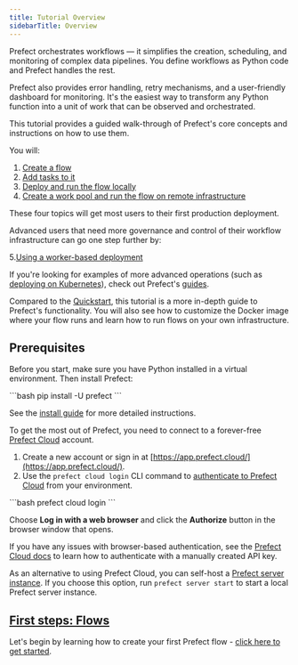```yaml
---
title: Tutorial Overview
sidebarTitle: Overview
---
```



Prefect orchestrates workflows — it simplifies the creation, scheduling, and monitoring of complex data pipelines.
You define workflows as Python code and Prefect handles the rest.

Prefect also provides error handling, retry mechanisms, and a user-friendly dashboard for monitoring.
It's the easiest way to transform any Python function into a unit of work that can be observed and orchestrated.

This tutorial provides a guided walk-through of Prefect's core concepts and instructions on how to use them.

You will:

1. [Create a flow](/2.19.4/tutorial/flows/)
2. [Add tasks to it](/2.19.4/tutorial/tasks/)
3. [Deploy and run the flow locally](/2.19.4/tutorial/deployments/)
4. [Create a work pool and run the flow on remote infrastructure](/2.19.4/tutorial/work-pools/)

These four topics will get most users to their first production deployment.

Advanced users that need more governance and control of their workflow infrastructure can go one step further by:

5.[Using a worker-based deployment](/2.19.4/tutorial/workers/)

If you're looking for examples of more advanced operations (such as [deploying on Kubernetes](/2.19.4/guides/deployment/kubernetes/)), check out Prefect's [guides](/2.19.4/guides/).

Compared to the [Quickstart](/2.19.4/getting-started/quickstart/), this tutorial is a more in-depth guide to Prefect's functionality.
You will also see how to customize the Docker image where your flow runs and learn how to run flows on your own infrastructure.

## Prerequisites

Before you start, make sure you have Python installed in a virtual environment.
Then install Prefect:

<div class="terminal">
```bash
pip install -U prefect
```
</div>

See the [install guide](/2.19.4/getting-started/installation/) for more detailed instructions.

To get the most out of Prefect, you need to connect to a forever-free [Prefect Cloud](https://app.prefect.cloud) account.

1. Create a new account or sign in at [https://app.prefect.cloud/](https://app.prefect.cloud/).
1. Use the `prefect cloud login` CLI command to [authenticate to Prefect Cloud](/2.19.4/cloud/users/api-keys/) from your environment.

<div class="terminal">
```bash
prefect cloud login
```
</div>

Choose **Log in with a web browser** and click the **Authorize** button in the browser window that opens.

If you have any issues with browser-based authentication, see the [Prefect Cloud docs](/2.19.4/cloud/users/api-keys/) to learn how to authenticate with a manually created API key.

As an alternative to using Prefect Cloud, you can self-host a [Prefect server instance](/2.19.4/host/).
If you choose this option, run `prefect server start` to start a local Prefect server instance.

## [First steps: Flows](/2.19.4/tutorial/flows/)

Let's begin by learning how to create your first Prefect flow - [click here to get started](/2.19.4/tutorial/flows/).
